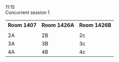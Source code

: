 
<div className="ProgramLineItem">
    <div className="cpTime">
        11:15
    </div>
    <div className="cpItems">
        <div className="cpSingleEntry titleEntry">
            <div className="cpBigTitleText">
            Concurrent session 1
            </div>
        </div>
    </div>
</div>
<div className="ProgramLineItem">
    <table className='cpTable'>
        <tr>
            <th>
                Room 1407
            </th>
            <th>
                Room 1426A
            </th>
            <th>
                Room 1426B
            </th>
        </tr>
        <CSRow sessions={[
            { 
                title: 'Integrating Emerging Technology and Property Law Doctrine in Undergraduate and Postgraduate Property and Trusts Law Teaching',
                presenters: 'Brendan Grigg, Flinders University',
                learnURL: 'TBC1'
            },
            { 
                title: 'Australian Law Schools, Collaborative Practice and the Future of Lawyering',
                presenters:'Charissa Tarzia',
                learnURL: 'TBC2',
            },
            { 
                title: 'A shortish title',
                presenters: 'Cornelia Koch',
                learnURL: 'TBC2'
            },
        ]} />
        <tr>
            <td className='lbCell'><LearnButton learnURL="someting" /></td>
            <td><LearnButton learnURL="someting" /></td>
            <td><LearnButton learnURL="someting" /></td>
        </tr>
        <tr>
            <td>
                    2A
            </td>
            <td>
                    2B
            </td>
            <td>
                    2c
            </td>
        </tr>
        <tr>
            <td>
                    3A
            </td>
            <td>
                    3B
            </td>
            <td>
                    3c
            </td>
        </tr>
        <tr>
            <td>
                    4A
            </td>
            <td>
                    4B
            </td>
            <td>
                    4c
            </td>
        </tr>
    </table>
</div>

